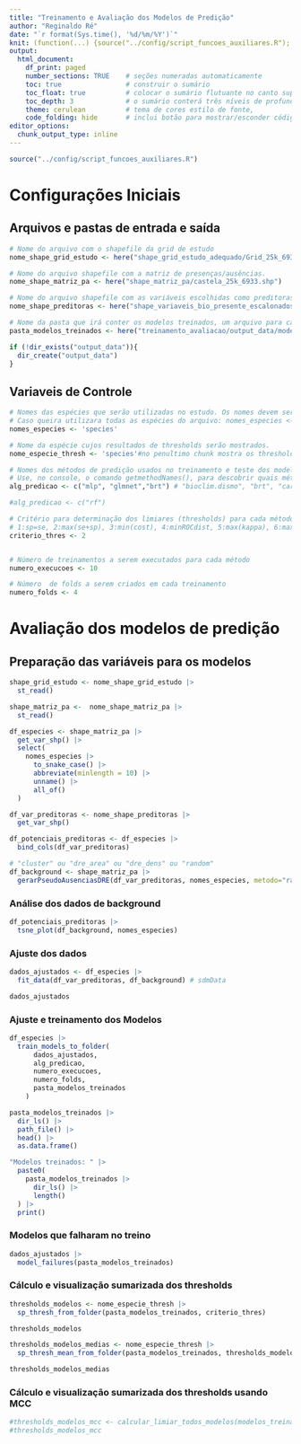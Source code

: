 ```yaml
---
title: "Treinamento e Avaliação dos Modelos de Predição"
author: "Reginaldo Ré"
date: "`r format(Sys.time(), '%d/%m/%Y')`"
knit: (function(...) {source("../config/script_funcoes_auxiliares.R"); myKnit(...)})
output:
  html_document:
    df_print: paged
    number_sections: TRUE    # seções numeradas automaticamente
    toc: true                # construir o sumário
    toc_float: true          # colocar o sumário flutuante no canto superior esquerdo
    toc_depth: 3             # o sumário conterá três níveis de profundidade
    theme: cerulean          # tema de cores estilo de fonte,
    code_folding: hide       # inclui botão para mostrar/esconder código fonte
editor_options: 
  chunk_output_type: inline
---
```

<style>
div.main-container {
    width: 100%;
    max-width: unset;
}
</style>

```r
source("../config/script_funcoes_auxiliares.R") 
```

# Configurações Iniciais 
## Arquivos e pastas de entrada e saída

```r
# Nome do arquivo com o shapefile da grid de estudo
nome_shape_grid_estudo <- here("shape_grid_estudo_adequado/Grid_25k_6933.shp")

# Nome do arquivo shapefile com a matriz de presenças/ausências.
nome_shape_matriz_pa <- here("shape_matriz_pa/castela_25k_6933.shp")

# Nome do arquivo shapefile com as variáveis escolhidas como preditoras. 
nome_shape_preditoras <- here("shape_variaveis_bio_presente_escalonados/wc2.0_bio_5m_01_25k_6933.shp")
```

  
```r
# Nome da pasta que irá conter os modelos treinados, um arquivo para cada espécie.
pasta_modelos_treinados <- here("treinamento_avaliacao/output_data/modelos_treinados")

if (!dir_exists("output_data")){
  dir_create("output_data")
}
```

## Variaveis de Controle

```r
# Nomes das espécies que serão utilizadas no estudo. Os nomes devem ser idênticos àqueles contidos no arquivo de ocorrências.
# Caso queira utilizara todas as espécies do arquivo: nomes_especies <- NULL.
nomes_especies <- 'species'

# Nome da espécie cujos resultados de thresholds serão mostrados.
nome_especie_thresh <- 'species'#no penultimo chunk mostra os thresholds, colocar aqui o nome de cada espécie pra que no final mostre os valores lá em baixo

# Nomes dos métodos de predição usados no treinamento e teste dos modelos e, também, para a predição da distribuição no tempo presente.
# Use, no console, o comando getmethodNames(), para descobrir quais métodos de predição estão disponíveis para serem usados.
alg_predicao <- c("mlp", "glmnet","brt") # "bioclim.dismo", "brt", "cart","domain.dismo","fda", "glm","glmnet","mars","maxent","maxlike","mda","mlp","rbf","rpart","rf", "svm", "DEuc", "DEuc_m", "Svm_occ", "Mahal", "Mahal_m", "Enfa", "IsoForest", "gmm_clusterr")

#alg_predicao <- c("rf")

# Critério para determinação dos limiares (thresholds) para cada método de predição.
# 1:sp=se, 2:max(se+sp), 3:min(cost), 4:minROCdist, 5:max(kappa), 6:max(ppv+npv), 7:ppv=npv, 8:max(NMI), 9:max(ccr), 10: prevalence
criterio_thres <- 2


# Número de treinamentos a serem executados para cada método
numero_execucoes <- 10

# Número  de folds a serem criados em cada treinamento
numero_folds <- 4
```

# Avaliação dos modelos de predição

## Preparação das variáveis para os modelos

```r
shape_grid_estudo <- nome_shape_grid_estudo |> 
  st_read()

shape_matriz_pa <-  nome_shape_matriz_pa |>
  st_read()

df_especies <- shape_matriz_pa |>
  get_var_shp() |>
  select(
    nomes_especies |> 
      to_snake_case() |> 
      abbreviate(minlength = 10) |> 
      unname() |> 
      all_of()
  )

df_var_preditoras <- nome_shape_preditoras |> 
  get_var_shp()

df_potenciais_preditoras <- df_especies |> 
  bind_cols(df_var_preditoras)
```


```r
# "cluster" ou "dre_area" ou "dre_dens" ou "random"
df_background <- shape_matriz_pa |> 
  gerarPseudoAusenciasDRE(df_var_preditoras, nomes_especies, metodo="random") 
```


### Análise dos dados de background
```r
df_potenciais_preditoras |> 
  tsne_plot(df_background, nomes_especies)
```


### Ajuste dos dados
```r
dados_ajustados <- df_especies |> 
  fit_data(df_var_preditoras, df_background) # sdmData

dados_ajustados
```


### Ajuste e treinamento dos Modelos
```r
df_especies |> 
  train_models_to_folder(
      dados_ajustados, 
      alg_predicao, 
      numero_execucoes, 
      numero_folds, 
      pasta_modelos_treinados
    )

pasta_modelos_treinados |>
  dir_ls() |>
  path_file() |> 
  head() |>
  as.data.frame()

"Modelos treinados: " |>
  paste0(
    pasta_modelos_treinados |>
      dir_ls() |> 
      length()
  ) |>
  print()
```


### Modelos que falharam no treino
```r
dados_ajustados |> 
  model_failures(pasta_modelos_treinados)
```


### Cálculo e visualização sumarizada dos thresholds
```r
thresholds_modelos <- nome_especie_thresh |> 
  sp_thresh_from_folder(pasta_modelos_treinados, criterio_thres)

thresholds_modelos

thresholds_modelos_medias <- nome_especie_thresh |>  
  sp_thresh_mean_from_folder(pasta_modelos_treinados, thresholds_modelos)

thresholds_modelos_medias  
```


### Cálculo e visualização sumarizada dos thresholds usando MCC
```r
#thresholds_modelos_mcc <- calcular_limiar_todos_modelos(modelos_treinados)  
#thresholds_modelos_mcc
```
  
 
